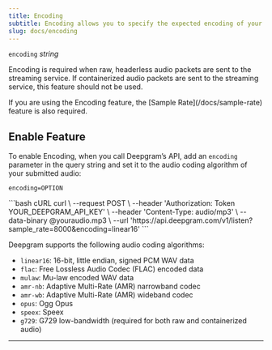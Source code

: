 ```yaml
---
title: Encoding
subtitle: Encoding allows you to specify the expected encoding of your submitted audio.
slug: docs/encoding
---
```



`encoding` *string*

<div class="flex flex-row gap-2">
<Markdown src="../snippets/dep-pre-recorded.mdx" /> <Markdown src="../snippets/streaming.mdx" /> <Markdown src="../snippets/all-available-languages.mdx" />
</div>

Encoding is required when raw, headerless audio packets are sent to the streaming service. If containerized audio packets are sent to the streaming service, this feature should not be used.

<Info>
  If you are using the Encoding feature, the [Sample Rate](/docs/sample-rate) feature is also required.
</Info>

## Enable Feature

To enable Encoding, when you call Deepgram’s API, add an `encoding` parameter in the query string and set it to the audio coding algorithm of your submitted audio:

`encoding=OPTION`

<CodeGroup>
  ```bash cURL
  curl \
    --request POST \
    --header 'Authorization: Token YOUR_DEEPGRAM_API_KEY' \
    --header 'Content-Type: audio/mp3' \
    --data-binary @youraudio.mp3 \
    --url 'https://api.deepgram.com/v1/listen?sample_rate=8000&encoding=linear16'
  ```
</CodeGroup>

Deepgram supports the following audio coding algorithms:

* `linear16`: 16-bit, little endian, signed PCM WAV data
* `flac`: Free Lossless Audio Codec (FLAC) encoded data
* `mulaw`: Mu-law encoded WAV data
* `amr-nb`: Adaptive Multi-Rate (AMR) narrowband codec
* `amr-wb`: Adaptive Multi-Rate (AMR) wideband codec
* `opus`: Ogg Opus
* `speex`: Speex
* `g729`: G729 low-bandwidth (required for both raw and containerized audio)

***